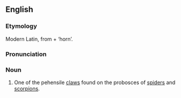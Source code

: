 ==English==
===Etymology===
Modern Latin, from {{AGr.}} '''{{polytonic|[[χηλή]]}}''' + '''{{polytonic|[[κέρας]]}}''' ‘horn’.

===Pronunciation===
{{IPA|/kəˈlɪsəɹə/}}

===Noun===
{{en-noun|chelicerae}}

# {{zoology}} One of the pehensile [[claws]] found on the probosces of [[spiders]] and [[scorpions]].